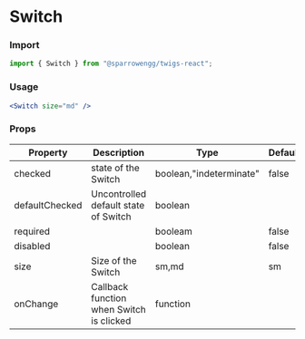 
# Switch

### Import

```jsx
import { Switch } from "@sparrowengg/twigs-react";
```
<Divider />

### Usage 
```jsx live
<Switch size="md" />
```
<Divider />

### Props
| Property       | Description                                | Type                    | Default |
|----------------|--------------------------------------------|-------------------------|---------|
| checked        | state of the Switch                      | boolean,"indeterminate" | false   |
| defaultChecked | Uncontrolled default state of Switch     | boolean                 |         |
| required       |                                            | booleam                 | false   |
| disabled       |                                            | boolean                 | false   |
| size           | Size of the Switch                       | sm,md                   | sm      |
| onChange       | Callback function when Switch is clicked | function                |         |
